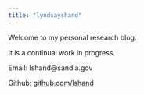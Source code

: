 ```yaml
---
title: "lyndsayshand"
---
```


Welcome to my personal research blog.

It is a continual work in progress.

Email: lshand\@sandia.gov

Github: [github.com/lshand](github.com/lshand)
